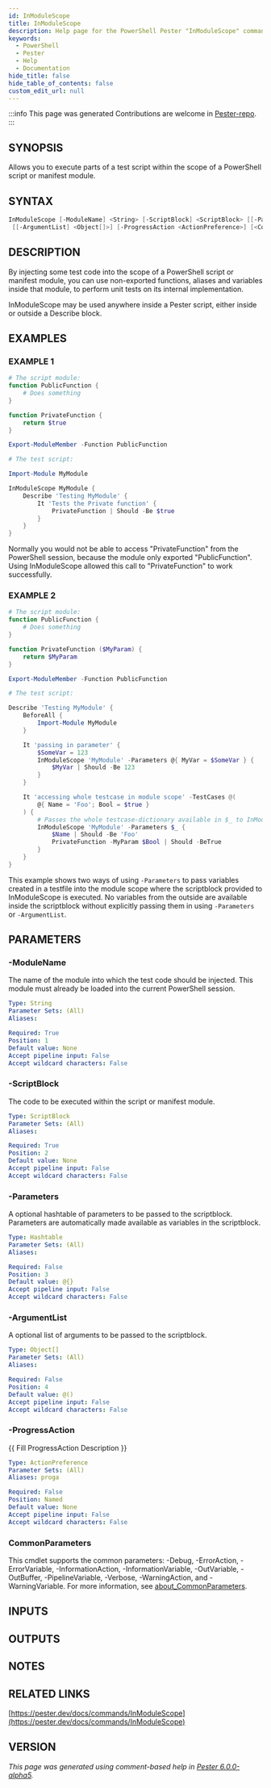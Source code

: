 ```yaml
---
id: InModuleScope
title: InModuleScope
description: Help page for the PowerShell Pester "InModuleScope" command
keywords:
  - PowerShell
  - Pester
  - Help
  - Documentation
hide_title: false
hide_table_of_contents: false
custom_edit_url: null
---
```


:::info This page was generated
Contributions are welcome in [Pester-repo](https://github.com/pester/pester).
:::

## SYNOPSIS

Allows you to execute parts of a test script within the
scope of a PowerShell script or manifest module.

## SYNTAX

```powershell
InModuleScope [-ModuleName] <String> [-ScriptBlock] <ScriptBlock> [[-Parameters] <Hashtable>]
 [[-ArgumentList] <Object[]>] [-ProgressAction <ActionPreference>] [<CommonParameters>]
```

## DESCRIPTION

By injecting some test code into the scope of a PowerShell
script or manifest module, you can use non-exported functions, aliases
and variables inside that module, to perform unit tests on
its internal implementation.

InModuleScope may be used anywhere inside a Pester script,
either inside or outside a Describe block.

## EXAMPLES

### EXAMPLE 1

```powershell
# The script module:
function PublicFunction {
    # Does something
}

function PrivateFunction {
    return $true
}

Export-ModuleMember -Function PublicFunction

# The test script:

Import-Module MyModule

InModuleScope MyModule {
    Describe 'Testing MyModule' {
        It 'Tests the Private function' {
            PrivateFunction | Should -Be $true
        }
    }
}
```

Normally you would not be able to access "PrivateFunction" from
the PowerShell session, because the module only exported
"PublicFunction". 
Using InModuleScope allowed this call to
"PrivateFunction" to work successfully.

### EXAMPLE 2

```powershell
# The script module:
function PublicFunction {
    # Does something
}

function PrivateFunction ($MyParam) {
    return $MyParam
}

Export-ModuleMember -Function PublicFunction

# The test script:

Describe 'Testing MyModule' {
    BeforeAll {
        Import-Module MyModule
    }

    It 'passing in parameter' {
        $SomeVar = 123
        InModuleScope 'MyModule' -Parameters @{ MyVar = $SomeVar } {
            $MyVar | Should -Be 123
        }
    }

    It 'accessing whole testcase in module scope' -TestCases @(
        @{ Name = 'Foo'; Bool = $true }
    ) {
        # Passes the whole testcase-dictionary available in $_ to InModuleScope
        InModuleScope 'MyModule' -Parameters $_ {
            $Name | Should -Be 'Foo'
            PrivateFunction -MyParam $Bool | Should -BeTrue
        }
    }
}
```

This example shows two ways of using `-Parameters` to pass variables created in a
testfile into the module scope where the scriptblock provided to InModuleScope is executed.
No variables from the outside are available inside the scriptblock without explicitly passing
them in using `-Parameters` or `-ArgumentList`.

## PARAMETERS

### -ModuleName

The name of the module into which the test code should be
injected.
This module must already be loaded into the current
PowerShell session.

```yaml
Type: String
Parameter Sets: (All)
Aliases:

Required: True
Position: 1
Default value: None
Accept pipeline input: False
Accept wildcard characters: False
```

### -ScriptBlock

The code to be executed within the script or manifest module.

```yaml
Type: ScriptBlock
Parameter Sets: (All)
Aliases:

Required: True
Position: 2
Default value: None
Accept pipeline input: False
Accept wildcard characters: False
```

### -Parameters

A optional hashtable of parameters to be passed to the scriptblock.
Parameters are automatically made available as variables in the scriptblock.

```yaml
Type: Hashtable
Parameter Sets: (All)
Aliases:

Required: False
Position: 3
Default value: @{}
Accept pipeline input: False
Accept wildcard characters: False
```

### -ArgumentList

A optional list of arguments to be passed to the scriptblock.

```yaml
Type: Object[]
Parameter Sets: (All)
Aliases:

Required: False
Position: 4
Default value: @()
Accept pipeline input: False
Accept wildcard characters: False
```

### -ProgressAction

\{\{ Fill ProgressAction Description \}\}

```yaml
Type: ActionPreference
Parameter Sets: (All)
Aliases: proga

Required: False
Position: Named
Default value: None
Accept pipeline input: False
Accept wildcard characters: False
```

### CommonParameters

This cmdlet supports the common parameters: -Debug, -ErrorAction, -ErrorVariable, -InformationAction, -InformationVariable, -OutVariable, -OutBuffer, -PipelineVariable, -Verbose, -WarningAction, and -WarningVariable. For more information, see [about_CommonParameters](http://go.microsoft.com/fwlink/?LinkID=113216).

## INPUTS

## OUTPUTS

## NOTES

## RELATED LINKS

[https://pester.dev/docs/commands/InModuleScope](https://pester.dev/docs/commands/InModuleScope)

## VERSION

*This page was generated using comment-based help in [Pester 6.0.0-alpha5](https://github.com/pester/pester).*
